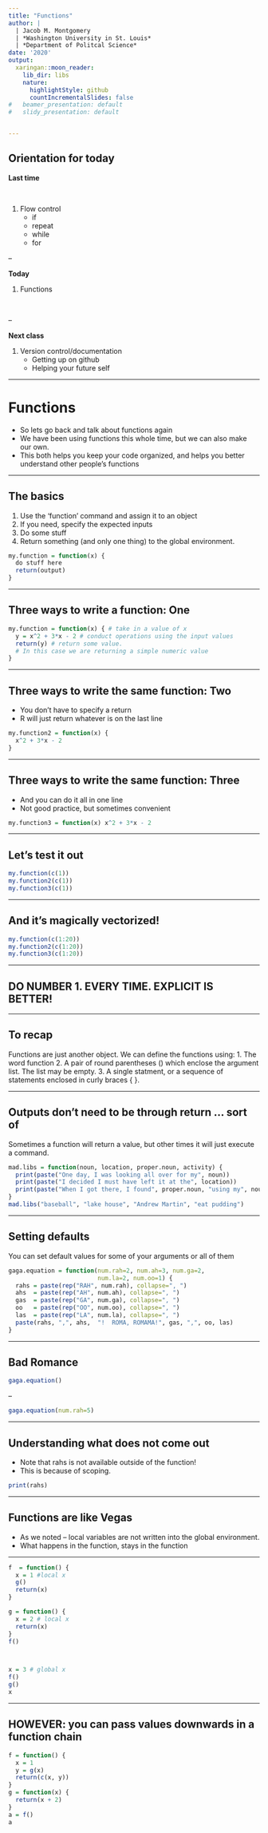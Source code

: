 ```yaml
---
title: "Functions"
author: |
  | Jacob M. Montgomery
  | *Washington University in St. Louis*
  | *Department of Politcal Science*
date: '2020'
output:
  xaringan::moon_reader:
    lib_dir: libs
    nature:
      highlightStyle: github
      countIncrementalSlides: false
#   beamer_presentation: default
#   slidy_presentation: default


---
```



## Orientation for today

**Last time**



<br>

1. Flow control
    + if
    + repeat
    + while
    + for

--

**Today**

1. Functions 
    
<br>

--

**Next class**

1. Version control/documentation
    + Getting up on github
    + Helping your future self


---


# Functions

- So lets go back and talk about functions again
- We have been using functions this whole time, but we can also make our own.
- This both helps you keep your code organized, and helps you better understand other people's functions

---

## The basics

1. Use the 'function' command and assign it to an object
2. If you need, specify the expected inputs
3. Do some stuff
4. Return something (and only one thing) to the global environment.

```r
my.function = function(x) {
  do stuff here
  return(output)
}
```



---

## Three ways to write a function: One


```r
my.function = function(x) { # take in a value of x
  y = x^2 + 3*x - 2 # conduct operations using the input values
  return(y) # return some value. 
  # In this case we are returning a simple numeric value
}
```

---

## Three ways to write the same function: Two


- You don't have to specify a return
- R will just return whatever is on the last line
```r
my.function2 = function(x) {
  x^2 + 3*x - 2 
}
```


---

##  Three ways to write the same function: Three

- And you can do it all in one line
- Not good practice, but sometimes convenient

```r
my.function3 = function(x) x^2 + 3*x - 2 
```

---

## Let's test it out

```r
my.function(c(1))
my.function2(c(1))
my.function3(c(1))
```

---

## And it's magically vectorized!

```r
my.function(c(1:20))
my.function2(c(1:20))
my.function3(c(1:20))
```


---

## DO NUMBER 1.  EVERY TIME.  EXPLICIT IS BETTER!

---

## To recap

Functions are just another object.  We can define the functions using:
1. The word function
2. A pair of round parentheses () which enclose the argument list.  The list may be empty.
3. A single statment, or a sequence of statements enclosed in curly braces { }.


---

## Outputs don't need to be through return ... sort of

Sometimes a function will return a value, but other times it will just execute a command.


```r
mad.libs = function(noun, location, proper.noun, activity) {
  print(paste("One day, I was looking all over for my", noun))
  print(paste("I decided I must have left it at the", location))
  print(paste("When I got there, I found", proper.noun, "using my", noun, "to", activity))
}
mad.libs("baseball", "lake house", "Andrew Martin", "eat pudding")
```


---

## Setting defaults


You can set default values for some of your arguments or all of them

```r
gaga.equation = function(num.rah=2, num.ah=3, num.ga=2, 
                         num.la=2, num.oo=1) {
  rahs = paste(rep("RAH", num.rah), collapse=", ")
  ahs  = paste(rep("AH", num.ah), collapse=", ")
  gas  = paste(rep("GA", num.ga), collapse=", ")
  oo   = paste(rep("OO", num.oo), collapse=", ")
  las  = paste(rep("LA", num.la), collapse=", ")
  paste(rahs, ",", ahs,  "!  ROMA, ROMAMA!", gas, ",", oo, las)
}

```

---

## Bad Romance


```r
gaga.equation()
```

--

```r
gaga.equation(num.rah=5)
```

---

## Understanding what does not come out

- Note that rahs is not available outside of the function!  
- This is because of scoping.

```r
print(rahs)
```

---

## Functions are like Vegas

- As we noted -- local variables are not written into the global environment.
- What happens in the function, stays in the function

---

```r
f  = function() {
  x = 1 #local x
  g()
  return(x)
}

g = function() {
  x = 2 # local x
  return(x)
}
f()



x = 3 # global x
f()
g()
x
```

---

## HOWEVER: you can pass values downwards in a function chain


```r
f = function() {
  x = 1
  y = g(x)
  return(c(x, y))
}
g = function(x) {
  return(x + 2)
}
a = f()
a
```





